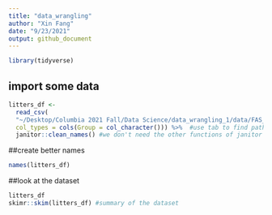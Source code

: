 ```yaml
---
title: "data_wrangling"
author: "Xin Fang"
date: "9/23/2021"
output: github_document
---
```


```r
library(tidyverse)
```

## import some data 

```r
litters_df <- 
  read_csv(
  "~/Desktop/Columbia 2021 Fall/Data Science/data_wrangling_1/data/FAS_litters.csv", 
  col_types = cols(Group = col_character())) %>%  #use tab to find path 
  janitor::clean_names() #we don't need the other functions of janitor package
```
##create better names
```r
names(litters_df)
```

##look at the dataset 
```r
litters_df 
skimr::skim(litters_df) #summary of the dataset
```
```r

```


